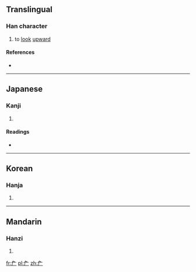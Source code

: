 ==Translingual==

===Han character===
{{Han char|rn=27|rad=厂|as=02|sn=4|four=|canj=弓一 (NM)|ids=⿱[[刀|⺈]][[厂]]}}

# to [[look]] [[upward]]

====References====
* {{Han ref|kx=0160.170|dkj=02892|dj=0367.020|hdz=10068.020|uh=5383|ud=21379}}

----

==Japanese==

===Kanji===
{{ja-kanji|grade=|rs=厂02}}

# {{defn|lang=ja|sort=厂02}}

====Readings====
* {{ja-readings|on=[[せん]] (sen), [[ぎ]] (gi), [[えん]] (en)|kun=[[あおぐ]] (aogu), [[たるき]] (taruki), [[のき]] (noki)}}

----

==Korean==

===Hanja===
{{ko-hanja|hangeul=[[점]], [[위]]|rv=jeom, wi|mr=chŏm, wi}}

# {{defn|lang=ko|sort=厂02}}

----

==Mandarin==

===Hanzi===
{{cmn-hanzi|pin=[[àn]] ([[an4]]), [[zhān]] ([[zhan1]])|wg=an<sup>4</sup>, chan<sup>1</sup>}}

# {{defn|lang=cmn|sort=厂02}}

[[fr:厃]]
[[pl:厃]]
[[zh:厃]]